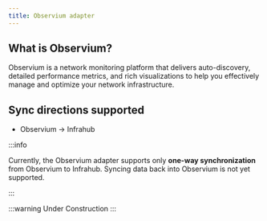 ```yaml
---
title: Observium adapter
---
```



<!-- vale off -->
## What is Observium?
<!-- vale on -->
<!-- vale off -->
Observium is a network monitoring platform that delivers auto-discovery, detailed performance metrics, and rich visualizations to help you effectively manage and optimize your network infrastructure.

## Sync directions supported

- Observium → Infrahub

:::info

Currently, the Observium adapter supports only **one-way synchronization** from Observium to Infrahub.
Syncing data back into Observium is not yet supported.

:::

:::warning Under Construction
:::
<!-- vale on -->